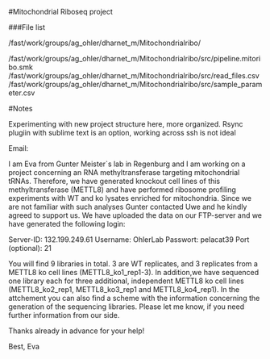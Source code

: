 
#Mitochondrial Riboseq project

###File list

/fast/work/groups/ag_ohler/dharnet_m/Mitochondrialribo/

/fast/work/groups/ag_ohler/dharnet_m/Mitochondrialribo/src/pipeline.mitoribo.smk
/fast/work/groups/ag_ohler/dharnet_m/Mitochondrialribo/src/read_files.csv
/fast/work/groups/ag_ohler/dharnet_m/Mitochondrialribo/src/sample_parameter.csv





#Notes

Experimenting with new project structure here, more organized. Rsync plugiin with sublime text is an option, working across ssh is not ideal

Email:

I am Eva from Gunter Meister`s lab in Regenburg and I am working on a project concerning an RNA methyltransferase targeting mitochondrial tRNAs. Therefore, we have generated knockout cell lines of this methyltransferase (METTL8) and have performed ribosome profiling experiments with WT and ko lysates enriched for mitochondria. Since we are not familiar with such analyses Gunter contacted Uwe and he kindly agreed to support us. We have uploaded the data on our FTP-server and we have generated the following login:

Server-ID: 132.199.249.61
Username: OhlerLab
Passwort: pelacat39
Port (optional): 21

You will find 9 libraries in total. 3 are WT replicates, and 3 replicates  from a METTL8 ko cell lines (METTL8_ko1_rep1-3). In addition,we have sequenced one library each for three additional, independent METTL8 ko cell lines (METTL8_ko2_rep1, METTL8_ko3_rep1 and METTL8_ko4_rep1). In the attchement you can also find a scheme with the information concerning the generation of the sequencing libraries. Please let me know, if you need further information from our side.

Thanks already in advance for your help!

Best,
Eva